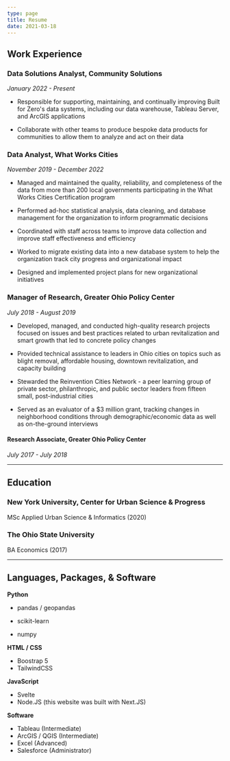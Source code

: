 ```yaml
---
type: page
title: Resume
date: 2021-03-18
---
```


## Work Experience

### **Data Solutions Analyst, Community Solutions**

*January 2022 - Present*

-   Responsible for supporting, maintaining, and continually improving Built for Zero's data systems, including our data warehouse, Tableau Server, and ArcGIS applications

-   Collaborate with other teams to produce bespoke data products for communities to allow them to analyze and act on their data

### **Data Analyst, What Works Cities**

*November 2019 - December 2022*

-   Managed and maintained the quality, reliability, and completeness of the data from more than 200 local governments participating in the What Works Cities Certification program

-   Performed ad-hoc statistical analysis, data cleaning, and database management for the organization to inform programmatic decisions

-   Coordinated with staff across teams to improve data collection and improve staff effectiveness and efficiency 

-   Worked to migrate existing data into a new database system to help the organization track city progress and organizational impact

-   Designed and implemented project plans for new organizational initiatives

### **Manager of Research, Greater Ohio Policy Center**

*July 2018 - August 2019*

-   Developed, managed, and conducted high-quality research projects focused on issues and best practices related to urban revitalization and smart growth that led to concrete policy changes

-   Provided technical assistance to leaders in Ohio cities on topics such as blight removal, affordable housing, downtown revitalization, and capacity building

-   Stewarded the Reinvention Cities Network - a peer learning group of private sector, philanthropic, and public sector leaders from fifteen small, post-industrial cities 

-   Served as an evaluator of a $3 million grant, tracking changes in neighborhood conditions through demographic/economic data as well as on-the-ground interviews

#### **Research Associate, Greater Ohio Policy Center**

*July 2017 - July 2018*

-------------

## Education

### **New York University, Center for Urban Science & Progress**

MSc Applied Urban Science & Informatics (2020)

### **The Ohio State University**

BA Economics (2017)

-------------


## **Languages, Packages, & Software**

**Python** 

-   pandas / geopandas

-   scikit-learn

-   numpy

**HTML / CSS** 

-   Boostrap 5
-   TailwindCSS

**JavaScript** 

-   Svelte
-   Node.JS (this website was built with Next.JS)

**Software**
- Tableau (Intermediate)
- ArcGIS / QGIS (Intermediate)
- Excel (Advanced)
- Salesforce (Administrator) 
